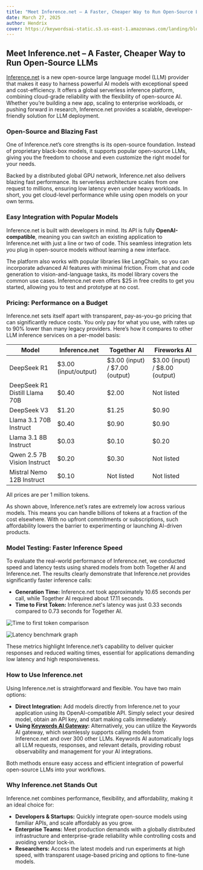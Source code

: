 ```yaml
---
title: "Meet Inference.net – A Faster, Cheaper Way to Run Open-Source LLMs"
date: March 27, 2025
author: Hendrix
cover: https://keywordsai-static.s3.us-east-1.amazonaws.com/landing/blog/inference-net/cover.jpg
---
```


## Meet Inference.net – A Faster, Cheaper Way to Run Open-Source LLMs

[Inference.net](https://inference.net/) is a new open-source large language model (LLM) provider that makes it easy to harness powerful AI models with exceptional speed and cost-efficiency. It offers a global serverless inference platform, combining cloud-grade reliability with the flexibility of open-source AI. Whether you’re building a new app, scaling to enterprise workloads, or pushing forward in research, Inference.net provides a scalable, developer-friendly solution for LLM deployment.

### Open-Source and Blazing Fast

One of Inference.net’s core strengths is its open-source foundation. Instead of proprietary black-box models, it supports popular open-source LLMs, giving you the freedom to choose and even customize the right model for your needs.

Backed by a distributed global GPU network, Inference.net also delivers blazing fast performance. Its serverless architecture scales from one request to millions, ensuring low latency even under heavy workloads. In short, you get cloud-level performance while using open models on your own terms.

### Easy Integration with Popular Models

Inference.net is built with developers in mind. Its API is fully **OpenAI-compatible**, meaning you can switch an existing application to Inference.net with just a line or two of code. This seamless integration lets you plug in open-source models without learning a new interface.

The platform also works with popular libraries like LangChain, so you can incorporate advanced AI features with minimal friction. From chat and code generation to vision-and-language tasks, its model library covers the common use cases. Inference.net even offers $25 in free credits to get you started, allowing you to test and prototype at no cost.

### Pricing: Performance on a Budget

Inference.net sets itself apart with transparent, pay-as-you-go pricing that can significantly reduce costs. You only pay for what you use, with rates up to 90% lower than many legacy providers. Here’s how it compares to other LLM inference services on a per-model basis:

| Model | Inference.net | Together AI | Fireworks AI |
|-------|---------------|-------------|--------------|
| DeepSeek R1 | $3.00 (input/output) | $3.00 (input) / $7.00 (output) | $3.00 (input) / $8.00 (output) |
| DeepSeek R1 Distill Llama 70B | $0.40 | $2.00 | Not listed |
| DeepSeek V3 | $1.20 | $1.25 | $0.90 |
| Llama 3.1 70B Instruct | $0.40 | $0.90 | $0.90 |
| Llama 3.1 8B Instruct | $0.03 | $0.10 | $0.20 |
| Qwen 2.5 7B Vision Instruct | $0.20 | $0.30 | Not listed |
| Mistral Nemo 12B Instruct | $0.10 | Not listed | Not listed |

All prices are per 1 million tokens.

As shown above, Inference.net’s rates are extremely low across various models. This means you can handle billions of tokens at a fraction of the cost elsewhere. With no upfront commitments or subscriptions, such affordability lowers the barrier to experimenting or launching AI-driven products.

### Model Testing: Faster Inference Speed

To evaluate the real-world performance of Inference.net, we conducted speed and latency tests using shared models from both Together AI and Inference.net. The results clearly demonstrate that Inference.net provides significantly faster inference calls:

- **Generation Time:** Inference.net took approximately 10.65 seconds per call, while Together AI required about 17.11 seconds.  
- **Time to First Token:** Inference.net's latency was just 0.33 seconds compared to 0.73 seconds for Together AI.

![Time to first token comparison](https://keywordsai-static.s3.us-east-1.amazonaws.com/landing/blog/inference-net/ttft.jpg)

![Latency benchmark graph](https://keywordsai-static.s3.us-east-1.amazonaws.com/landing/blog/inference-net/latency.jpg)

These metrics highlight Inference.net’s capability to deliver quicker responses and reduced waiting times, essential for applications demanding low latency and high responsiveness.

### How to Use Inference.net

Using Inference.net is straightforward and flexible. You have two main options:

- **Direct Integration:** Add models directly from Inference.net to your application using its OpenAI-compatible API. Simply select your desired model, obtain an API key, and start making calls immediately.
- **Using [Keywords AI Gateway](https://docs.keywordsai.co/get-started/llm-inference):** Alternatively, you can utilize the Keywords AI gateway, which seamlessly supports calling models from Inference.net and over 300 other LLMs. Keywords AI automatically logs all LLM requests, responses, and relevant details, providing robust observability and management for your AI integrations.

Both methods ensure easy access and efficient integration of powerful open-source LLMs into your workflows.

### Why Inference.net Stands Out

Inference.net combines performance, flexibility, and affordability, making it an ideal choice for:

- **Developers & Startups:** Quickly integrate open-source models using familiar APIs, and scale affordably as you grow.  
- **Enterprise Teams:** Meet production demands with a globally distributed infrastructure and enterprise-grade reliability while controlling costs and avoiding vendor lock-in.  
- **Researchers:** Access the latest models and run experiments at high speed, with transparent usage-based pricing and options to fine-tune models.

